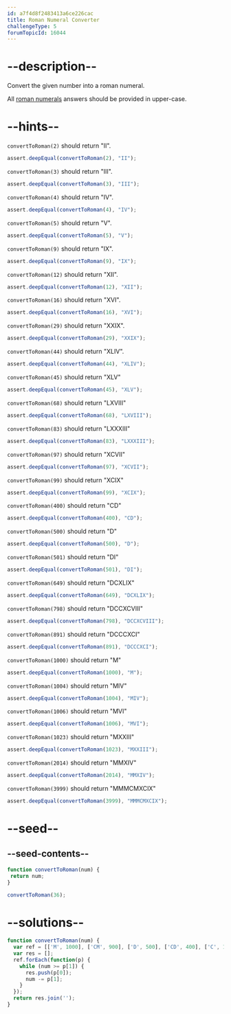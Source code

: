 ```yaml
---
id: a7f4d8f2483413a6ce226cac
title: Roman Numeral Converter
challengeType: 5
forumTopicId: 16044
---
```


# --description--

Convert the given number into a roman numeral.

All [roman numerals](http://www.mathsisfun.com/roman-numerals.html) answers should be provided in upper-case.

# --hints--

`convertToRoman(2)` should return "II".

```js
assert.deepEqual(convertToRoman(2), "II");
```

`convertToRoman(3)` should return "III".

```js
assert.deepEqual(convertToRoman(3), "III");
```

`convertToRoman(4)` should return "IV".

```js
assert.deepEqual(convertToRoman(4), "IV");
```

`convertToRoman(5)` should return "V".

```js
assert.deepEqual(convertToRoman(5), "V");
```

`convertToRoman(9)` should return "IX".

```js
assert.deepEqual(convertToRoman(9), "IX");
```

`convertToRoman(12)` should return "XII".

```js
assert.deepEqual(convertToRoman(12), "XII");
```

`convertToRoman(16)` should return "XVI".

```js
assert.deepEqual(convertToRoman(16), "XVI");
```

`convertToRoman(29)` should return "XXIX".

```js
assert.deepEqual(convertToRoman(29), "XXIX");
```

`convertToRoman(44)` should return "XLIV".

```js
assert.deepEqual(convertToRoman(44), "XLIV");
```

`convertToRoman(45)` should return "XLV"

```js
assert.deepEqual(convertToRoman(45), "XLV");
```

`convertToRoman(68)` should return "LXVIII"

```js
assert.deepEqual(convertToRoman(68), "LXVIII");
```

`convertToRoman(83)` should return "LXXXIII"

```js
assert.deepEqual(convertToRoman(83), "LXXXIII");
```

`convertToRoman(97)` should return "XCVII"

```js
assert.deepEqual(convertToRoman(97), "XCVII");
```

`convertToRoman(99)` should return "XCIX"

```js
assert.deepEqual(convertToRoman(99), "XCIX");
```

`convertToRoman(400)` should return "CD"

```js
assert.deepEqual(convertToRoman(400), "CD");
```

`convertToRoman(500)` should return "D"

```js
assert.deepEqual(convertToRoman(500), "D");
```

`convertToRoman(501)` should return "DI"

```js
assert.deepEqual(convertToRoman(501), "DI");
```

`convertToRoman(649)` should return "DCXLIX"

```js
assert.deepEqual(convertToRoman(649), "DCXLIX");
```

`convertToRoman(798)` should return "DCCXCVIII"

```js
assert.deepEqual(convertToRoman(798), "DCCXCVIII");
```

`convertToRoman(891)` should return "DCCCXCI"

```js
assert.deepEqual(convertToRoman(891), "DCCCXCI");
```

`convertToRoman(1000)` should return "M"

```js
assert.deepEqual(convertToRoman(1000), "M");
```

`convertToRoman(1004)` should return "MIV"

```js
assert.deepEqual(convertToRoman(1004), "MIV");
```

`convertToRoman(1006)` should return "MVI"

```js
assert.deepEqual(convertToRoman(1006), "MVI");
```

`convertToRoman(1023)` should return "MXXIII"

```js
assert.deepEqual(convertToRoman(1023), "MXXIII");
```

`convertToRoman(2014)` should return "MMXIV"

```js
assert.deepEqual(convertToRoman(2014), "MMXIV");
```

`convertToRoman(3999)` should return "MMMCMXCIX"

```js
assert.deepEqual(convertToRoman(3999), "MMMCMXCIX");
```

# --seed--

## --seed-contents--

```js
function convertToRoman(num) {
 return num;
}

convertToRoman(36);
```

# --solutions--

```js
function convertToRoman(num) {
  var ref = [['M', 1000], ['CM', 900], ['D', 500], ['CD', 400], ['C', 100], ['XC', 90], ['L', 50], ['XL', 40], ['X', 10], ['IX', 9], ['V', 5], ['IV', 4], ['I', 1]];
  var res = [];
  ref.forEach(function(p) {
    while (num >= p[1]) {
      res.push(p[0]);
      num -= p[1];
    }
  });
  return res.join('');
}
```
